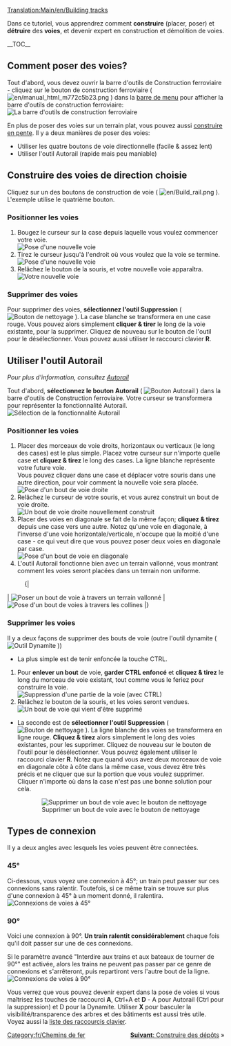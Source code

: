 [[Translation:Main/en/Building tracks]]{{en/-}}{{fr/Tutoriel}}

<!-- surtout pour les robots de recherche -->
Dans ce tutoriel, vous apprendrez comment '''construire''' (placer, poser) et '''détruire''' des '''voies''', et devenir expert en construction et démolition de voies.

__TOC__
==Comment poser des voies?==

Tout d'abord, vous devez ouvrir la barre d'outils de Construction ferroviaire - cliquez sur le bouton de construction ferroviaire ( [[File:en/manual html m772c5b23.png]] ) dans la [[Main/en/Interface du jeu/Fr#La barre de menu|barre de menu]] pour afficher la barre d'outils de construction ferroviaire:
[[File:fr/Railroad Construction.png|none|frame|La barre d'outils de construction ferroviaire]]

En plus de poser des voies sur un terrain plat, vous pouvez aussi [[Main/fr/Construire en pente|construire en pente]]. Il y a deux manières de poser des voies:
* Utiliser les quatre boutons de voie directionnelle (facile & assez lent)
* Utiliser l'outil Autorail (rapide mais peu maniable)

== Construire des voies de direction choisie ==

Cliquez sur un des boutons de construction de voie ( [[File:en/Build rail.png]] ). L'exemple utilise le quatrième bouton.

=== Positionner les voies ===
#Bougez le curseur sur la case depuis laquelle vous voulez commencer votre voie.<br/>[[File:fr/Laying track 1.png|none|frame|Pose d'une nouvelle voie]]
#Tirez le curseur jusqu'à l'endroit où vous voulez que la voie se termine.<br/>[[File:fr/Laying track 2.png|none|frame|Pose d'une nouvelle voie]]
#Relâchez le bouton de la souris, et votre nouvelle voie apparaîtra.<br/>[[File:fr/Laying track 3.png|none|frame|Votre nouvelle voie]]

=== Supprimer des voies === 
Pour supprimer des voies, '''sélectionnez l'outil Suppression''' ( [[File:en/Toggle clear active.png|Bouton de nettoyage]] ). La case blanche se transformera en une case rouge. Vous pouvez alors simplement '''cliquer & tirer''' le long de la voie existante, pour la supprimer. Cliquez de nouveau sur le bouton de l'outil pour le désélectionner. Vous pouvez aussi utiliser le raccourci clavier '''R'''.

== Utiliser l'outil Autorail ==
''Pour plus d'information, consultez [[Main/fr/Autorail|Autorail]]''

Tout d'abord, '''sélectionnez le bouton Autorail''' ( [[File:en/Build autorail.png|Bouton Autorail]] ) dans la barre d'outils de Construction ferroviaire. Votre curseur se transformera pour représenter la fonctionnalité Autorail.
[[File:en/AutorailTut1.png|none|frame|Sélection de la fonctionnalité Autorail]]

=== Positionner les voies ===
#Placer des morceaux de voie droits, horizontaux ou verticaux (le long des cases) est le plus simple. Placez votre curseur sur n'importe quelle case et '''cliquez & tirez''' le long des cases. La ligne blanche représente votre future voie.<br/>Vous pouvez cliquer dans une case et déplacer votre souris dans une autre direction, pour voir comment la nouvelle voie sera placée.<br/>[[File:en/AutorailTut2.png|none|frame|Pose d'un bout de voie droite]]
#Relâchez le curseur de votre souris, et vous aurez construit un bout de voie droite.<br/>[[File:en/AutorailTut3.png|none|frame|Un bout de voie droite nouvellement construit]]
#Placer des voies en diagonale se fait de la même façon; '''cliquez & tirez''' depuis une case vers une autre. Notez qu'une voie en diagonale, à l'inverse d'une voie horizontale/verticale, n'occupe que la moitié d'une case - ce qui veut dire que vous pouvez poser deux voies en diagonale par case.<br/>[[File:en/AutorailTut4.png|none|frame|Pose d'un bout de voie en diagonale]]
#L'outil Autorail fonctionne bien avec un terrain vallonné, vous montrant comment les voies seront placées dans un terrain non uniforme.
:{|
| [[File:en/AutorailTut5.png|none|frame|Poser un bout de voie à travers un terrain vallonné]]
| [[File:en/AutorailTut6.png|none|frame|Pose d'un bout de voies à travers les collines]]
|}
=== Supprimer les voies ===
Il y a deux façons de supprimer des bouts de voie (outre l'outil dynamite ( [[File:en/Clear title.png|Outil Dynamite]] ))

*La plus simple est de tenir enfoncée la touche CTRL.

#Pour '''enlever un bout''' de voie, '''garder CTRL enfoncé''' et '''cliquez & tirez''' le long du morceau de voie existant, tout comme vous le feriez pour construire la voie.<br/>[[File:en/AutorailTut7.png|none|frame|Suppression d'une partie de la voie (avec CTRL)]]
#Relâchez le bouton de la souris, et les voies seront vendues.<br/>[[File:en/AutorailTut8.png|none|frame|Un bout de voie qui vient d'être supprimé]]

* La seconde est de '''sélectionner l'outil Suppression''' ( [[File:en/Toggle clear active.png|Bouton de nettoyage]] ). La ligne blanche des voies se transformera en ligne rouge. '''Cliquez & tirez''' alors simplement le long des voies existantes, pour les supprimer. Cliquez de nouveau sur le bouton de l'outil pour le désélectionner. Vous pouvez également utiliser le raccourci clavier '''R'''. Notez que quand vous avez deux morceaux de voie en diagonale côte à côte dans la même case, vous devez être très précis et ne cliquer que sur la portion que vous voulez supprimer. Cliquer n'importe où dans la case n'est pas une bonne solution pour cela.
:[[File:en/AutorailTut11.png|none|frame|Supprimer un bout de voie avec le bouton de nettoyage]]

== Types de connexion ==
Il y a deux angles avec lesquels les voies peuvent être connectées.

===45&#176;=== 
Ci-dessous, vous voyez une connexion à 45&#176;; un train peut passer sur ces connexions sans ralentir. Toutefois, si ce même train se trouve sur plus d'une connexion à 45&#176; à un moment donné, il ralentira.
[[File:en/AutorailTut9.png|frame|none|Connexions de voies à 45&#176;]]

===90&#176;===
Voici une connexion à 90&#176;. '''Un train ralentit considérablement''' chaque fois qu'il doit passer sur une de ces connexions.

Si le paramètre avancé "Interdire aux trains et aux bateaux de tourner de 90&#176;" est activée, alors les trains ne peuvent pas passer par ce genre de connexions et s'arrêteront, puis repartiront vers l'autre bout de la ligne.
[[File:en/AutorailTut10.png|frame|none|Connexions de voies à 90&#176;]]

Vous verrez que vous pouvez devenir expert dans la pose de voies si vous maîtrisez les touches de raccourci '''A''', Ctrl+A et '''D''' - A pour Autorail (Ctrl pour la suppression) et D pour la Dynamite. Utiliser '''X''' pour basculer la visibilité/transparence des arbres et des bâtiments est aussi très utile. Voyez aussi la [[Main/fr/Raccourcis clavier|liste des raccourcis clavier]].

<span style="float: right">[[Main/fr/Construction de dépôts|'''Suivant''': Construire des dépôts]] &raquo;</span>

[[Category:fr/Chemins de fer]]